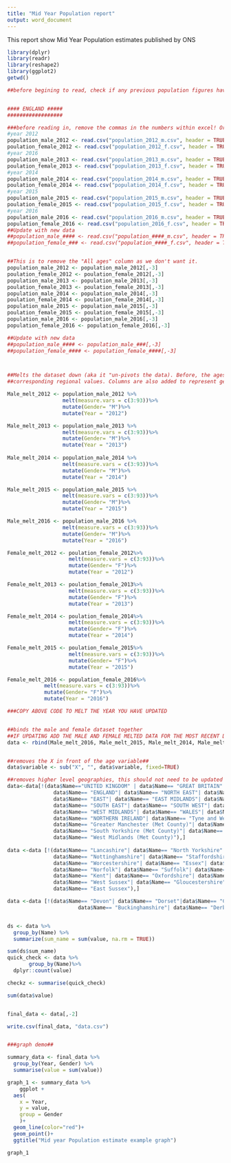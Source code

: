```yaml
---
title: "Mid Year Population report"
output: word_document
---
```


This report show Mid Year Population estimates published by ONS


```r


library(dplyr)
library(readr)
library(reshape2)
library(ggplot2)
getwd()

##before begining to read, check if any previous population figures have been revised!!


#### ENGLAND #####
##################

###before reading in, remove the commas in the numbers within excel! Or find the r code to do this
#year 2012
population_male_2012 <- read.csv("population_2012_m.csv", header = TRUE)
poulation_female_2012 <- read.csv("population_2012_f.csv", header = TRUE)
#year 2016
population_male_2013 <- read.csv("population_2013_m.csv", header = TRUE)
poulation_female_2013 <- read.csv("population_2013_f.csv", header = TRUE)
#year 2014
population_male_2014 <- read.csv("population_2014_m.csv", header = TRUE)
poulation_female_2014 <- read.csv("population_2014_f.csv", header = TRUE)
#year 2015
population_male_2015 <- read.csv("population_2015_m.csv", header = TRUE)
poulation_female_2015 <- read.csv("population_2015_f.csv", header = TRUE)
#year 2016
population_male_2016 <- read.csv("population_2016_m.csv", header = TRUE)
population_female_2016 <- read.csv("population_2016_f.csv", header = TRUE)
##Update with new data
##population_male_#### <- read.csv("population_####_m.csv", header = TRUE)
##population_female_### <- read.csv("population_####_f.csv", header = TRUE)


##This is to remove the "All ages" column as we don't want it.
population_male_2012 <- population_male_2012[,-3]
poulation_female_2012 <- poulation_female_2012[,-3]
population_male_2013 <- population_male_2013[,-3]
poulation_female_2013 <- poulation_female_2013[,-3]
population_male_2014 <- population_male_2014[,-3]
poulation_female_2014 <- poulation_female_2014[,-3]
population_male_2015 <- population_male_2015[,-3]
poulation_female_2015 <- poulation_female_2015[,-3]
population_male_2016 <- population_male_2016[,-3]
population_female_2016 <- population_female_2016[,-3]

##Update with new data
##population_male_#### <- population_male_###[,-3]
##population_female_#### <- population_female_####[,-3]



##Melts the dataset down (aka it "un-pivots the data). Before, the ages were columns, now their made in to rows with
##corresponding regional values. Columns are also added to represent gender and year.

Male_melt_2012 <- population_male_2012 %>%
                  melt(measure.vars = c(3:93))%>% 
                  mutate(Gender= "M")%>%
                  mutate(Year = "2012")

Male_melt_2013 <- population_male_2013 %>%
                  melt(measure.vars = c(3:93))%>% 
                  mutate(Gender= "M")%>%
                  mutate(Year = "2013")
                  
Male_melt_2014 <- population_male_2014 %>%
                  melt(measure.vars = c(3:93))%>% 
                  mutate(Gender= "M")%>%
                  mutate(Year = "2014")   

Male_melt_2015 <- population_male_2015 %>%
                  melt(measure.vars = c(3:93))%>% 
                  mutate(Gender= "M")%>%
                  mutate(Year = "2015")

Male_melt_2016 <- population_male_2016 %>%
                  melt(measure.vars = c(3:93))%>% 
                  mutate(Gender= "M")%>%
                  mutate(Year = "2016")

Female_melt_2012 <- poulation_female_2012%>%
                    melt(measure.vars = c(3:93))%>% 
                    mutate(Gender= "F")%>%
                    mutate(Year = "2012")

Female_melt_2013 <- poulation_female_2013%>%
                    melt(measure.vars = c(3:93))%>% 
                    mutate(Gender= "F")%>%
                    mutate(Year = "2013")

Female_melt_2014 <- poulation_female_2014%>%
                    melt(measure.vars = c(3:93))%>% 
                    mutate(Gender= "F")%>%
                    mutate(Year = "2014")

Female_melt_2015 <- poulation_female_2015%>%
                    melt(measure.vars = c(3:93))%>% 
                    mutate(Gender= "F")%>%
                    mutate(Year = "2015")

Female_melt_2016 <- population_female_2016%>%
            melt(measure.vars = c(3:93))%>% 
            mutate(Gender= "F")%>%
            mutate(Year = "2016")

###COPY ABOVE CODE TO MELT THE YEAR YOU HAVE UPDATED


##binds the male and female dataset together
##IF UPDATING ADD THE MALE AND FEMALE MELTED DATA FOR THE MOST RECENT DATA
data <- rbind(Male_melt_2016, Male_melt_2015, Male_melt_2014, Male_melt_2013, Male_melt_2012,Female_melt_2016, Female_melt_2015, Female_melt_2014, Female_melt_2013, Female_melt_2012)


##removes the X in front of the age variable##
data$variable <- sub("X", "", data$variable, fixed=TRUE)

##removes higher level geographies, this should not need to be updated e.g. NORTH EAST##
data<-data[!(data$Name=="UNITED KINGDOM" | data$Name== "GREAT BRITAIN" | data$Name== "ENGLAND AND WALES" | 
               data$Name== "ENGLAND"| data$Name== "NORTH EAST"| data$Name== "NORTH WEST"| 
               data$Name== "EAST"| data$Name== "EAST MIDLANDS"| data$Name== "LONDON"| 
               data$Name== "SOUTH EAST"| data$Name== "SOUTH WEST"| data$Name== "YORKSHIRE AND THE HUMBER"|
               data$Name== "WEST MIDLANDS"| data$Name== "WALES"| data$Name== "SCOTLAND"| 
               data$Name== "NORTHERN IRELAND"| data$Name== "Tyne and Wear (Met County)"| 
               data$Name== "Greater Manchester (Met County)"| data$Name== "Merseyside (Met County)"| 
               data$Name== "South Yorkshire (Met County)"| data$Name== "West Yorkshire (Met County)"| 
               data$Name== "West Midlands (Met County)"),]
             
data <-data [!(data$Name== "Lancashire"| data$Name== "North Yorkshire"|data$Name== "Leicestershire"| data$Name== "Lincolnshire"| data$Name== "Northamptonshire"| 
               data$Name== "Nottinghamshire"| data$Name== "Staffordshire"| data$Name== "Warwickshire"| 
               data$Name== "Worcestershire"| data$Name== "Essex"| data$Name== "Hertfordshire"|
               data$Name== "Norfolk"| data$Name== "Suffolk"| data$Name== "Hampshire"|
               data$Name== "Kent"| data$Name== "Oxfordshire"| data$Name== "Surrey"|
               data$Name== "West Sussex"| data$Name== "Gloucestershire"| data$Name== "Somerset"| 
               data$Name== "East Sussex"),]

data <-data [!(data$Name== "Devon"| data$Name== "Dorset"|data$Name== "Cumbria"| data$Name== "Cambridgeshire"| 
                       data$Name== "Buckinghamshire"| data$Name== "Derbyshire"),]


ds <- data %>%
  group_by(Name) %>%
  summarize(sum_name = sum(value, na.rm = TRUE))

sum(ds$sum_name)
quick_check <- data %>%
       group_by(Name)%>%
  dplyr::count(value)

checkz <- summarise(quick_check)

sum(data$value)


final_data <- data[,-2]

write.csv(final_data, "data.csv")


###graph demo##

summary_data <- final_data %>% 
  group_by(Year, Gender) %>% 
  summarise(value = sum(value))

graph_1 <- summary_data %>%
    ggplot +
  aes(
    x = Year,
    y = value,
    group = Gender
    )+
  geom_line(color="red")+
  geom_point()+
  ggtitle("Mid year Population estimate example graph")

graph_1
  
```
